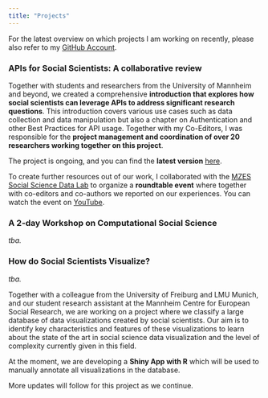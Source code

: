 ```yaml
---
title: "Projects"
---
```


For the latest overview on which projects I am working on recently, please also refer to my <a href="https://github.com/clandesv" target="_blank">GitHub Account</a>.

### APIs for Social Scientists: A collaborative review

Together with students and researchers from the University of Mannheim and beyond, we created a comprehensive **introduction that explores how social scientists can leverage APIs to address significant research questions**. This introduction covers various use cases such as data collection and data manipulation but also a chapter on Authentication and other Best Practices for API usage. Together with my Co-Editors, I was responsible for the **project management and coordination of over 20 researchers working together on this project**.

The project is ongoing, and you can find the **latest version** <a href="https://paulcbauer.github.io/apis_for_social_scientists_a_review/" target="_blank">here</a>.

To create further resources out of our work, I collaborated with the <a href="
https://www.mzes.uni-mannheim.de/socialsciencedatalab/" target="_blank">MZES Social Science Data Lab</a> to organize a **roundtable event** where together with co-editors and co-authors we reported on our experiences. You can watch the event on <a href="https://www.youtube.com/watch?v=Jd8NtdeQPCc&t=553s" target="_blank">YouTube</a>.

### A 2-day Workshop on Computational Social Science

<i>tba.</i>

<!-- Together with colleagues from the Mannheim Centre for European Social Research (MZES), we secured extensive funding for organizing and conducting **a 2-day workshop on Computational Social Science**. -->

### How do Social Scientists Visualize?

<i>tba.</i>

Together with a colleague from the University of Freiburg and LMU Munich, and our student research assistant at the Mannheim Centre for European Social Research, we are working on a project where we classify a large database of data visualizations created by social scientists. Our aim is to identify key characteristics and features of these visualizations to learn about the state of the art in social science data visualization and the level of complexity currently given in this field.

At the moment, we are developing a **Shiny App with R** which will be used to manually annotate all visualizations in the database.

More updates will follow for this project as we continue.

<!-- We are also planning to conduct descriptive statistics as well as machine learning to learn about promiment features in the visualizations and to predict how they influence for example the complexity of a plot. Ultimately, we are talking abotu how we could train a model -->



